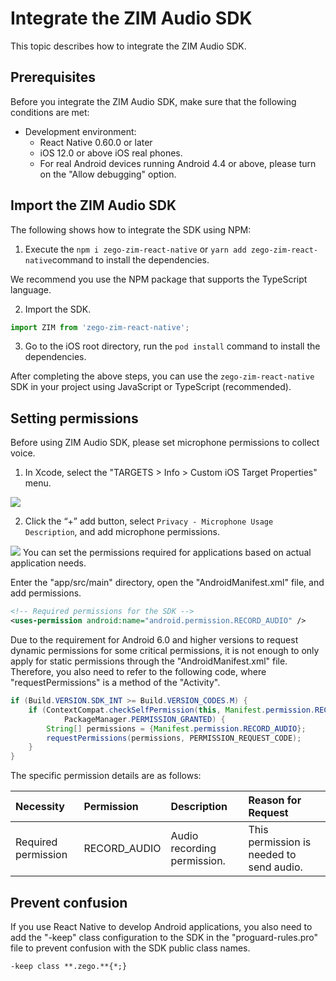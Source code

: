 # Integrate the ZIM Audio SDK


This topic describes how to integrate the ZIM Audio SDK.


## Prerequisites

Before you integrate the ZIM Audio SDK, make sure that the following conditions are met:
- Development environment:
    - React Native 0.60.0 or later
    - iOS 12.0 or above iOS real phones.
    - For real Android devices running Android 4.4 or above, please turn on the "Allow debugging" option.

##  Import the ZIM Audio SDK

The following shows how to integrate the SDK using NPM:

1. Execute the `npm i zego-zim-react-native` or  `yarn add zego-zim-react-native`command to install the dependencies.

<Note title="Note">
We recommend you use the NPM package that supports the TypeScript language.
</Note>

2. Import the SDK.

```typescript
import ZIM from 'zego-zim-react-native';
```

3. Go to the iOS root directory, run the `pod install` command to install the dependencies.

After completing the above steps, you can use the `zego-zim-react-native` SDK in your project using JavaScript or TypeScript (recommended).

## Setting permissions

Before using ZIM Audio SDK, please set microphone permissions to collect voice.

<Tabs>
<Tab title="iOS">

1. In Xcode, select the "TARGETS > Info > Custom iOS Target Properties" menu.
<Frame width="512" height="auto" caption=""><img src="https://doc-media.zego.im/sdk-doc/Pics/ZIM/ZIMAudio/add_property_audio.jpeg" /></Frame>

2. Click the “+” add button, select `Privacy - Microphone Usage Description`, and add microphone permissions.
<Frame width="512" height="auto" caption=""><img src="https://doc-media.zego.im/sdk-doc/Pics/ZIM/ZIMAudio/addition_done.jpeg" /></Frame>
</Tab>
<Tab title="Android">
You can set the permissions required for applications based on actual application needs.

Enter the "app/src/main" directory, open the "AndroidManifest.xml" file, and add permissions.

```xml
<!-- Required permissions for the SDK -->
<uses-permission android:name="android.permission.RECORD_AUDIO" />
```

<Warning title="Warning">
Due to the requirement for Android 6.0 and higher versions to request dynamic permissions for some critical permissions, it is not enough to only apply for static permissions through the "AndroidManifest.xml" file. Therefore, you also need to refer to the following code, where "requestPermissions" is a method of the "Activity".
</Warning>

```java
if (Build.VERSION.SDK_INT >= Build.VERSION_CODES.M) {
    if (ContextCompat.checkSelfPermission(this, Manifest.permission.RECORD_AUDIO) !=
            PackageManager.PERMISSION_GRANTED) {
        String[] permissions = {Manifest.permission.RECORD_AUDIO};
        requestPermissions(permissions, PERMISSION_REQUEST_CODE);
    }
}
```

The specific permission details are as follows:

| Necessity           | Permission   | Description                 | Reason for Request                       |
| :------------------ | :----------- | :-------------------------- | :--------------------------------------- |
| Required permission | RECORD_AUDIO | Audio recording permission. | This permission is needed to send audio. |

</Tab>
</Tabs>

## Prevent confusion

If you use React Native to develop Android applications, you also need to add the "-keep" class configuration to the SDK in the "proguard-rules.pro" file to prevent confusion with the SDK public class names.

```txt
-keep class **.zego.**{*;}
```

